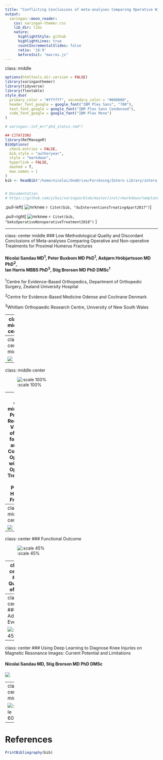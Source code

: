 ```yaml
---
title: "Conflicting Conclusions of meta-analyses Comparing Operative With Non-operative Treatments for Proximal Humerus Fractures"
output:
  xaringan::moon_reader:
    css: xaringan-themer.css
    lib_dir: libs
    nature:
      highlightStyle: github
      highlightLines: true
      countIncrementalSlides: false
      ratio: '16:9'
      beforeInit: "macros.js"
---
```

class: middle
```r
options(htmltools.dir.version = FALSE)
library(xaringanthemer)
library(tidyverse)
library(flextable)
style_duo(
  primary_color = "#ffffff", secondary_color = "#000000",
  header_font_google = google_font("IBM Plex Sans", "700"),
  text_font_google = google_font("IBM Plex Sans Condensed"),
  code_font_google = google_font("IBM Plex Mono")
)

# xaringan::inf_mr("phd_status.rmd")

## CITATIONS
library(RefManageR)
BibOptions(
  check.entries = FALSE,
  bib.style = "authoryear",
  style = "markdown",
  hyperlink = FALSE,
  dashed = T,
  max.names = 1
)
bib <- ReadBib("/home/nicolai/OneDrive/Forskning/Zotero Library/zotero_lib.bib", check = FALSE)


# Documentation
# https://github.com/yihui/xaringan/blob/master/inst/rmarkdown/templates/xaringan/skeleton/skeleton.Rmd
```

.pull-left[
   ![mrknee](figures/du_2017_concl.png)
   `r Citet(bib, "duInterventionsTreating4part2017")`]
  
  .pull-right[
    ![mrknee](figures/beks_concl.png)
    `r Citet(bib, "beksOperativeNonoperativeTreatment2018")`
  ]

---

class: center middle
### Low Methodological Quality and Discordant Conclusions of Meta-analyses Comparing Operative and Non-operative Treatments for Proximal Humerus Fractures

#### Nicolai Sandau MD<sup>1</sup>, Peter Buxbom MD PhD<sup>1</sup>, Asbjørn Hróbjartsson MD PhD<sup>2</sup>,<br>Ian Harris MBBS PhD<sup>3</sup>, Stig Brorson MD PhD DMSc<sup>1</sup>

<sup>1</sup>Centre for Evidence-Based Orthopedics, Department of Orthopedic Surgery, Zealand University Hospital

<sup>2</sup>Centre for Evidence-Based Medicine Odense and Cochrane Denmark

<sup>3</sup>Whitlam Orthopaedic Research Centre, University of New South Wales

---
class: middle center

![](figures/publ.svg)

---
class: center middle

![](figures/stacked.svg)

---
class: middle center

![:scale 100%](figures/concl_hist.svg)

---
class: center middle
### Protocols Reduce the Vibration of Effects for Meta-analyses Comparing Operative with Non-Operative Treatments for Proximal Humerus Fractures

#### Nicolai Sandau MD<sup>1</sup>, Thomas Vedste Aagaard MSc<sup>1</sup>, Asbjørn Hróbjartsson MD PhD<sup>2</sup>,<br>Ian Harris MBBS PhD<sup>3</sup>, Stig Brorson MD PhD DMSc<sup>1</sup>

<sup>1</sup>Centre for Evidence-Based Orthopedics, Department of Orthopedic Surgery, Zealand University Hospital

<sup>2</sup>Centre for Evidence-Based Medicine Odense and Cochrane Denmark

<sup>3</sup>Whitlam Orthopaedic Research Centre, University of New South Wales

---
class: middle center

![](figures/decision_tree.svg)

---
class: center
### Functional Outcome

![:scale 45%](figures/voe_func.svg)

---
class: center
### Quality of Life

![:scale 45%](figures/voe_qol.svg)

---
class: center
### Adverse Events

![:scale 45%](figures/voe_bin.svg)

---
class: center 
### Using Deep Learning to Diagnose Knee Injuries on Magnetic Resonance Images: Current Potential and Limitations

#### Nicolai Sandau MD, Stig Brorson MD PhD DMSc

![](figures/mrknee.svg)

---
class: center middle

![:scale 60%](figures/gcsrt.png)

---
# References

```r
PrintBibliography(bib)
```
